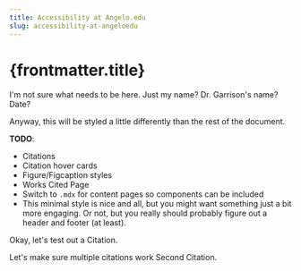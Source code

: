 ```yaml
---
title: Accessibility at Angelo.edu
slug: accessibility-at-angeloedu
---
```



# {frontmatter.title}

I'm not sure what needs to be here. Just my name? Dr. Garrison's name? Date?

Anyway, this will be styled a little differently than the rest of the document.

__TODO__:
- Citations
- Citation hover cards
- Figure/Figcaption styles
- Works Cited Page
- Switch to `.mdx` for content pages so components can be included
- This minimal style is nice and all, but you might want something just a bit more engaging. Or not, but you really should probably figure out a header and footer (at least).

Okay, let's test out a <CitationLink href="#example-citation" title="Card Title" client:visible>Citation</CitationLink>.

Let's make sure multiple citations work <CitationLink href="#second-citation" title="Second Citation" client:visible>Second Citation</CitationLink>.